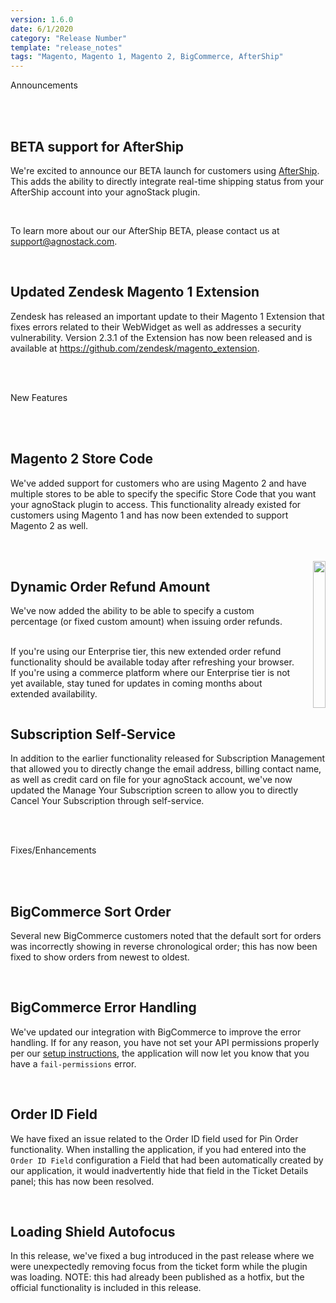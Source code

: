 ```yaml
---
version: 1.6.0
date: 6/1/2020
category: "Release Number"
template: "release_notes"
tags: "Magento, Magento 1, Magento 2, BigCommerce, AfterShip"
---
```


<Tag size="large" isPill="true" hue="red">Announcements</Tag>

<br/>
<br/>

## BETA support for AfterShip

We're excited to announce our BETA launch for customers using <a href="https://www.aftership.com/" target="_blank">AfterShip</a>. This adds the ability to directly integrate real-time shipping status from your AfterShip account into your agnoStack plugin.

<br/>

To learn more about our our AfterShip BETA, please contact us at [support@agnostack.com](mailto:support@agnostack.com?subject=agnoStack%20AfterShip%20BETA).

<br/>

## Updated Zendesk Magento 1 Extension

Zendesk has released an important update to their Magento 1 Extension that fixes errors related to their WebWidget as well as addresses a security vulnerability. Version 2.3.1 of the Extension has now been released and is available at <a href="https://github.com/zendesk/magento_extension" target="_blank">https://github.com/zendesk/magento_extension</a>.

<br/>
<br/>

<Tag size="large" isPill="true" hue="kale">New Features</Tag>

<br/>
<br/>

## Magento 2 Store Code

We've added support for customers who are using Magento 2 and have multiple stores to be able to specify the specific Store Code that you want your agnoStack plugin to access. This functionality already existed for customers using Magento 1 and has now been extended to support Magento 2 as well.

<br/>
<br/>

<div class="columns">
  <div class="full">
    <p>
      <h2>Dynamic Order Refund Amount</h2>
    </p>
    <p>
      We've now added the ability to be able to specify a custom percentage (or fixed custom amount) when issuing order refunds.<br/><br/>
    </p>
    <p>
      If you're using our Enterprise tier, this new extended order refund functionality should be available today after refreshing your browser. If you're using a commerce platform where our Enterprise tier is not yet available, stay tuned for updates in coming months about extended availability.
    </p>
  </div>
  <div class="third right">
    <img
      class="border"
      width="100%"
      src="/images/features-custom-refund.png"
      data-canonical-src="/images/features-custom-refund.png"
    />
  </div>
</div>

## Subscription Self-Service

In addition to the earlier functionality released for Subscription Management that allowed you to directly change the email address, billing contact name, as well as credit card on file for your agnoStack account, we've now updated the Manage Your Subscription screen to allow you to directly Cancel Your Subscription through self-service.


<br/>
<br/>

<Tag size="large" isPill="true" hue="blue">Fixes/Enhancements</Tag>

<br/>
<br/>

## BigCommerce Sort Order

Several new BigCommerce customers noted that the default sort for orders was incorrectly showing in reverse chronological order; this has now been fixed to show orders from newest to oldest.

<br/>

## BigCommerce Error Handling

We've updated our integration with BigCommerce to improve the error handling. If for any reason, you have not set your API permissions properly per our [setup instructions](/faqs/setup-onboarding/configuring-big-commerce), the application will now let you know that you have a `fail-permissions` error.

<br/>

## Order ID Field

We have fixed an issue related to the Order ID field used for Pin Order functionality. When installing the application, if you had entered into the `Order ID Field` configuration a Field that had been automatically created by our application, it would inadvertently hide that field in the Ticket Details panel; this has now been resolved.

<br/>

## Loading Shield Autofocus

In this release, we've fixed a bug introduced in the past release where we were unexpectedly removing focus from the ticket form while the plugin was loading. NOTE: this had already been published as a hotfix, but the official functionality is included in this release.
